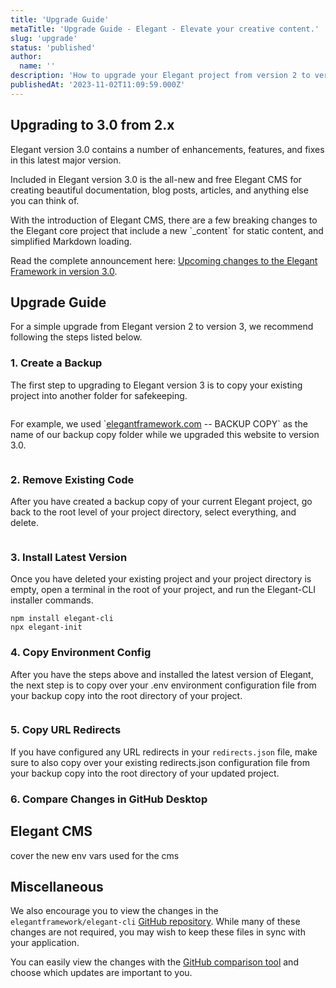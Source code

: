 ```yaml
---
title: 'Upgrade Guide'
metaTitle: 'Upgrade Guide - Elegant - Elevate your creative content.'
slug: 'upgrade'
status: 'published'
author:
  name: ''
description: 'How to upgrade your Elegant project from version 2 to version 3.0. Included in version 3 is the all-new Elegant CMS, perfect for creating amazing content.'
publishedAt: '2023-11-02T11:09:59.000Z'
---
```


## Upgrading to 3.0 from 2.x

Elegant version 3.0 contains a number of enhancements, features, and fixes in this latest major version.

Included in Elegant version 3.0 is the all-new and free Elegant CMS for creating beautiful documentation, blog posts, articles, and anything else you can think of.

With the introduction of Elegant CMS, there are a few breaking changes to the Elegant core project that include a new \`\_content\` for static content, and simplified Markdown loading.

Read the complete announcement here: [Upcoming changes to the Elegant Framework in version 3.0](/blog/elegant-version-3-upcoming-changes).

## Upgrade Guide

For a simple upgrade from Elegant version 2 to version 3, we recommend following the steps listed below.

### 1\. Create a Backup

The first step to upgrading to Elegant version 3 is to copy your existing project into another folder for safekeeping.



<div class="my-8 shadow-xl"><img class="rounded-xl" src="/images/screenshot-2023-11-01-150328-cyMD.png" alt=""></div>



For example, we used \`[elegantframework.com](http://elegantframework.com) \-- BACKUP COPY\` as the name of our backup copy folder while we upgraded this website to version 3.0.



<div class="my-8 shadow-xl"><img class="rounded-xl" src="/images/screenshot-2023-11-01-150537-Y0NT.png" alt=""></div>



### 2\. Remove Existing Code

After you have created a backup copy of your current Elegant project, go back to the root level of your project directory, select everything, and delete.



<div class="my-8 shadow-xl"><img class="rounded-xl" src="/images/screenshot-2023-11-01-150832-M0MD.png" alt=""></div>



### 3\. Install Latest Version

Once you have deleted your existing project and your project directory is empty, open a terminal in the root of your project, and run the Elegant-CLI installer commands.

```null
npm install elegant-cli
npx elegant-init
```



### 4\. Copy Environment Config

After you have the steps above and installed the latest version of Elegant, the next step is to copy over your .env environment configuration file from your backup copy into the root directory of your project.



<div class="my-8 shadow-xl"><img class="rounded-xl" src="/images/screenshot-2023-11-02-092009-Q5NT.png" alt=""></div>



### 5\. Copy URL Redirects

If you have configured any URL redirects in your `redirects.json` file, make sure to also copy over your existing redirects.json configuration file from your backup copy into the root directory of your updated project.



### 6\. Compare Changes in GitHub Desktop



## Elegant CMS

cover the new env vars used for the cms

## Miscellaneous

We also encourage you to view the changes in the `elegantframework/elegant-cli` [GitHub repository](https://github.com/elegantframework/elegant-cli). While many of these changes are not required, you may wish to keep these files in sync with your application.

You can easily view the changes with the [GitHub comparison tool](https://github.com/elegantframework/elegant-cli/compare/v2.3…v3.0-alpha) and choose which updates are important to you.

